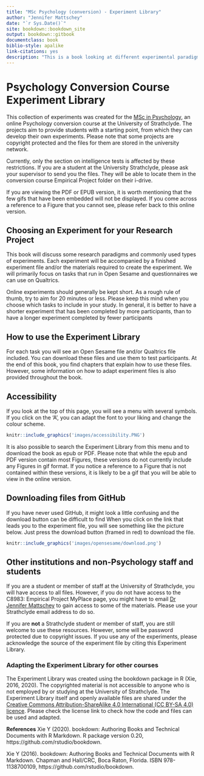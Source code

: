 ```yaml
--- 
title: "MSc Psychology (conversion) - Experiment Library"
author: "Jennifer Mattschey"
date: "`r Sys.Date()`"
site: bookdown::bookdown_site
output: bookdown::gitbook
documentclass: book
biblio-style: apalike
link-citations: yes
description: "This is a book looking at different experimental paradigms. It was developed for The University of Strathclyde online conversion course."
---
```




# Psychology Conversion Course Experiment Library

This collection of experiments was created for the [MSc in Psychology](https://www.strath.ac.uk/courses/postgraduatetaught/psychologywithaspecialisationinbusiness), an online Psychology conversion course at the University of Strathclyde. The projects aim to provide students with a starting point, from which they can develop their own experiments. Please note that some projects are copyright protected and the files for them are stored in the university network.   

Currently, only the section on intelligence tests is affected by these restrictions. If you are a student at the University Strathclyde, please ask your supervisor to send you the files. They will be able to locate them in the conversion course Empirical Project folder on their i-drive. 

If you are viewing the PDF or EPUB version, it is worth mentioning that the few gifs that have been embedded will not be displayed. If you come across a reference to a Figure that you cannot see, please refer back to this online version.



## Choosing an Experiment for your Research Project

This book will discuss some research paradigms and commonly used types of experiments. Each experiment will be accompanied by a finished experiment file and/or the materials required to create the experiment. We will primarily focus on tasks that run in Open Sesame and questionnaires we can use on Qualtrics.

Online experiments should generally be kept short. As a rough rule of thumb, try to aim for 20 minutes or less. Please keep this mind when you choose which tasks to include in your study. In general, it is better to have a shorter experiment that has been completed by more participants, than to have a longer experiment completed by fewer participants



## How to use the Experiment Library

For each task you will see an Open Sesame file and/or Qualtrics file included. You can download these files and use them to test participants. At the end of this book, you find chapters that explain how to use these files. However, some information on how to adapt experiment files is also provided throughout the book.


## Accessibility

If you look at the top of this page, you will see a menu with several symbols. If you click on the 'A', you can adapt the font to your liking and change the colour scheme. 
```r

knitr::include_graphics('images/accessibility.PNG')
```

It is also possible to search the Experiment Library from this menu and to download the book as epub or PDF. Please note that while the epub and PDF version contain most Figures, these versions do not currently include any Figures in gif format. If you notice a reference to a Figure that is not contained within these versions, it is likely to be a gif that you will be able to view in the online version.

## Downloading files from GitHub

If you have never used GitHub, it might look a little confusing and the download button can be difficult to find When you click on the link that leads you to the experiment file, you will see something like the picture below. Just press the download button (framed in red) to download the file.

```r

knitr::include_graphics('images/opensesame/download.png')
```

## Other institutions and non-Psychology staff and students

If you are a student or member of staff at the University of Strathclyde, you will have access to all files. However, if you do not have access to the C8983: Empirical Project MyPlace page, you might have to email [Dr Jennifer Mattschey](jennifer.mattschey@strath.ac) to gain access to some of the materials. Please use your Strathclyde email address to do so.

If you are **not** a Strathclyde student or member of staff, you are still welcome to use these resources. However, some will be password protected due to copyright issues. If you use any of the experiments, please acknowledge the source of the experiment file by citing this Experiment Library.

### Adapting the Experiment Library for other courses
The Experiment Library was created using the bookdown package in R (Xie, 2016, 2020). The copyrighted material is not accessible to anyone who is not employed by or studying at the University of Strathclyde. The Experiment Library itself and openly available files are shared under the [Creative Commons Attribution-ShareAlike 4.0 International (CC BY-SA 4.0) licence](https://creativecommons.org/licenses/by-sa/4.0/). Please check the license link to check how the code and files can be used and adapted. 

**References**
Xie Y (2020). bookdown: Authoring Books and Technical Documents with R Markdown. R package version 0.20, https://github.com/rstudio/bookdown.

Xie Y (2016). bookdown: Authoring Books and Technical Documents with R Markdown. Chapman and Hall/CRC, Boca Raton, Florida. ISBN 978-1138700109, https://github.com/rstudio/bookdown.


